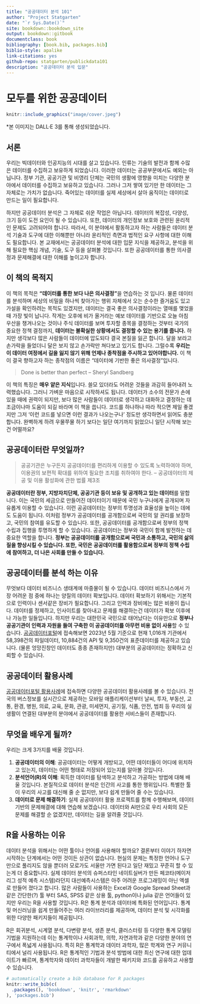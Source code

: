 ```yaml
--- 
title: "공공데이터 분석 101"
author: "Project Statgarten"
date: "`r Sys.Date()`"
site: bookdown::bookdown_site
output: bookdown::gitbook
documentclass: book
bibliography: [book.bib, packages.bib]
biblio-style: apalike
link-citations: yes
github-repo: statgarten/publickdata101
description: "공공데이터 분석 입문"
---
```


# 모두를 위한 공공데이터
  
```r
knitr::include_graphics("image/cover.jpeg")
```
*본 이미지는 DALL·E 3를 통해 생성되었습니다.

## 서론
우리는 빅데이터와 인공지능의 시대를 살고 있습니다. 인류는 기술의 발전과 함께 수많은 데이터를 수집하고 보유하게 되었습니다. 이러한 데이터는 공공부문에서도 예외는 아닙니다. 정부 기관, 공공기관 및 비영리 단체는 국민의 생활에 영향을 미치는 다양한 분야에서 데이터를 수집하고 보유하고 있습니다. 그러나 그저 쌓여 있기만 한 데이터는 그 자체로는 가치가 없습니다. 죽어있는 데이터를 실제 세상에서 살아 움직이는 데이터로 만드는 일이 필요합니다.  

하지만 공공데이터 분석은 그 자체로 쉬운 작업은 아닙니다. 데이터의 복잡성, 다양성, 크기 등이 도전 요인이 될 수 있습니다. 또한, 데이터의 개인정보 보호와 관련된 윤리적인 문제도 고려되어야 합니다. 따라서, 이 분야에서 활동하고자 하는 사람들은 데이터 분석 기술과 도구에 대한 이해뿐만 아니라 윤리적인 측면과 법적인 요구 사항에 대한 이해도 필요합니다. 본 교재에서는 공공데이터 분석에 대한 입문 지식을 제공하고, 분석을 위해 필요한 핵심 개념, 기술, 도구 등을 살펴볼 것입니다. 또한 공공데이터를 통한 의사결정과 문제해결에 대한 이해를 높이고자 합니다.  

## 이 책의 목적지  
이 책의 목적은 **"데이터를 통한 보다 나은 의사결정"**을 연습하는 것 입니다. 물론 데이터를 분석하며 세상의 비밀을 하나씩 찾아가는 행위 자체에서 오는 순수한 즐거움도 있고 가설을 확인하려는 목적도 있겠지만, 데이터는 결국 좋은 의사결정이라는 열매를 맺었을 때 가장 빛이 납니다. 작게는 오후에 비가 올거라는 예보 데이터를 기반으로 오늘 아침 우산을 챙겨나오는 것이나 주식 데이터를 보며 투자할 종목을 결정하는 것부터 국가의 중요한 정책 결정까지, **데이터는 불확실한 상황에서도 결정할 수 있는 용기를 줍니다.** 하지만 생각보다 많은 사람들이 데이터에 압도되다 결국 본질을 잃곤 합니다. 달을 보라고 손가락을 들었더니 달은 보지 않고 손가락만 쳐다보고 있기도 합니다. 그럴수록 **우리는 이 데이터 여정에서 길을 잃지 않기 위해 언제나 종착점을 주시하고 있어야합니다.** 이 책이 결국 향하고자 하는 종착점의 이름은 "데이터에 기반한 좋은 의사결정"입니다. 

> Done is better than perfect -- Sheryl Sandberg

이 책의 특징은 **매우 얕은 지식**입니다. 쓸모 있더라도 어려운 것들을 과감히 들어내려 노력했습니다. 그러니 가벼운 마음으로 시작하셔도 됩니다. 데이터가 소수의 전문가 손에 있을 때에 권력이 되지만, 보다 많은 사람들이 데이터로 생각하고 대화하고 결정하는 데 조금이나마 도움이 되길 바라며 이 책을 씁니다. 코드를 하나하나 따라 적으면 제일 좋겠지만 그저 '이런 코드를 넣으면 이런 결과가 나오는구나' 정도만 생각하면서 읽어도 충분합니다. 완벽하게 하려 우물쭈물 하기 보다는 일단 여기까지 읽었으니 일단 시작해 보는 건 어떨까요?

## 공공데이터란 무엇일까?

> 공공기관은 누구든지 공공데이터를 편리하게 이용할 수 있도록 노력하여야 하며, 이용권의 보편적 확대를 위하여 필요한 조치를 취하여야 한다.    -- 공공데이터의 제공 및 이용 활성화에 관한 법률 제3조  

**공공데이터란 정부, 지방자치단체, 공공기관 등이 보유 및 공개하고 있는 데이터**를 말합니다. 이는 국민의 세금으로 만들어진 데이터이기 때문에 국민 누구나에게 공개되며 자유롭게 이용할 수 있습니다. 이런 공공데이터는 정부의 투명성과 효율성을 높이는 데에도 도움이 됩니다. 이처럼 정부가 공공데이터를 공개함으로써 국민의 알 권리를 보장하고, 국민의 참여를 유도할 수 있습니다. 또한, 공공데이터를 공개함으로써 정부의 정책 수립과 집행을 투명하게 할 수 있습니다. 공공데이터는 정부와 국민이 함께 발전하는 데 중요한 역할을 합니다. **정부는 공공데이터를 공개함으로써 국민과 소통하고, 국민의 삶의 질을 향상시킬 수 있습니다. 또한, 국민은 공공데이터를 활용함으로써 정부의 정책 수립에 참여하고, 더 나은 사회를 만들 수 있습니다.**

## 공공데이터를 분석 하는 이유
무엇보다 데이터 비즈니스 생태계에 마중물이 될 수 있습니다. 데이터 비즈니스에서 가장 어려운 점 중에 하나는 양질의 데이터 확보입니다. 데이터 확보하기 위해서는 기본적으로 인력이나 센서같은 장비가 필요합니다. 그리고 인력과 장비에는 많은 비용이 듭니다. 데이터를 정제하고, 인사이트를 찾아내고 문제를 해결하는건 데이터가 확보 이후에나 가능한 일들입니다. 하지만 우리는 대한민국 국민으로 태어났다는 이유만으로 **정부나 공공기관이 인력과 자원을 들여 구축한 이 공공데이터를 아무런 비용 없이 사용**할 수 있습니다. [공공데이터포털](data.go.kr)에 접속해보면 2023년 5월 기준으로 현재 1,016개 기관에서 58,398건의 파일데이터, 10,884건의 API 및 9,350건의 표준데이터를 제공하고 있습니다. (물론 엉망진창인 데이터도 종종 존재하지만) 대부분의 공공데이터는 정확하고 신뢰할 수 있습니다. 

## 공공데이터 활용사례

[공공데이터포털 활용사례](https://www.data.go.kr/tcs/puc/selectPublicUseCaseListView.do)에 접속하면 다양한 공공데이터 활용사례를 볼 수 있습니다. 전국의 버스정보를 실시간으로 제공하는 모바일 애플리케이션부터 날씨, 투자, 부동산, 교통, 환경, 병원, 의료, 교육, 문화, 관광, 미세먼지, 공기질, 식품, 안전, 범죄 등 우리의 실생활이 연결된 대부분의 분야에서 공공데이터를 활용한 서비스들이 존재합니다.

## 무엇을 배우게 될까?

우리는 크게 3가지를 배울 것입니다.

1. **공공데이터의 이해**: 공공데이터는 어떻게 개방되고, 어떤 데이터들이 어디에 위치하고 있는지, 데이터는 어떤 형태로 저장되어 있는지를 알아볼 것입니다.
2. **분석언어(R)의 이해**: 획득한 데이터를 탐색하고 분석하고 가공하는 방법에 대해 배울 것입니다. 본질적으로 데이터 분석은 인간의 사고를 통한 행위입니다. 특별한 툴이 우리의 사고를 대신해 줄 순 없지만, 보다 쉽게 만들어 줄 수는 있습니다. 
3. **데이터로 문제 해결하기**: 실제 공공데이터 활용 프로젝트를 함께 수행해보며, 데이터 기반의 문제해결에 대해 연습해 보겠습니다. 데이터와 AI만으로 우리 사회의 모든 문제를 해결할 순 없겠지만, 데이터는 길을 알려줄 것입니다.

## R을 사용하는 이유

데이터 분석을 위해서는 어떤 툴이나 언어를 사용해야 할까요? 결론부터 이야기 하자면 시작하는 단계에서는 어떤 것이든 상관이 없습니다. 현실의 문제는 특정한 언어나 도구만으로 풀리지도 않을 뿐더러 모로가도 서울만 가면 된다고 일단 재밌고 꾸준히 할 수 있는게 더 중요합니다. 실제 데이터 분석의 슈퍼스타인 네이트실버가 만든 페코타(메이저리그 성적 예측 시스템)라던지 대선예측시스템은 아주 어려운 프로그래밍이 아닌 엑셀로 만들어 졌다고 합니다. 많은 사람들이 사용하는 Excel과 Google Spread Sheet과 같은 간단한(?) 툴 부터 SAS, SPSS 같은 상용 툴, python이나 julia 같은 언어들이 있지만 우리는 R을 사용할 것입니다. R은 통계 분석과 데이터에 특화된 언어입니다. 통계 및 머신러닝을 쉽게 만들어주는 여러 라이브러리를 제공하며, 데이터 분석 및 시각화를 위한 다양한 패키지들이 제공됩니다. 

R은 회귀분석, 시계열 분석, 다변량 분석, 생존 분석, 클러스터링 등 다양한 통계 모델링 기법을 지원하는데 이는 통계학이나 사회과학, 의학, 자연과학과 같은 다양한 분야의 연구에서 폭넓게 사용됩니다. 특히 R은 통계학과 데이터 과학자, 많은 학계와 연구 커뮤니티에서 널리 사용됩니다. R은 통계적인 기법과 분석 방법에 대한 최신 연구에 대한 업데이트가 빠르며, 통계학자와 데이터 과학자들이 개발한 패키지와 코드를 공유하고 사용할 수 있습니다.


```r
# automatically create a bib database for R packages
knitr::write_bib(c(
  .packages(), 'bookdown', 'knitr', 'rmarkdown'
), 'packages.bib')
```
